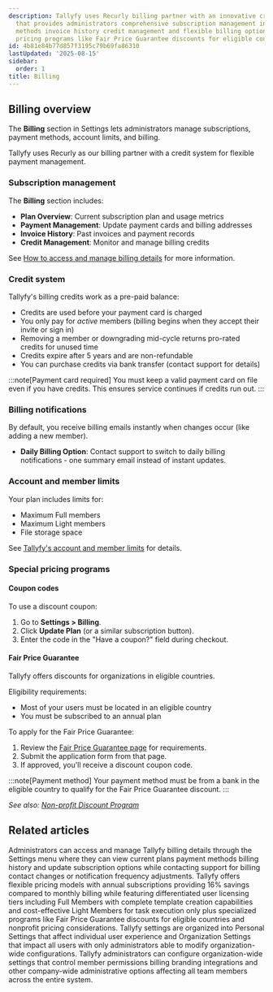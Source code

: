 ```yaml
---
description: Tallyfy uses Recurly billing partner with an innovative credit system
  that provides administrators comprehensive subscription management including payment
  methods invoice history credit management and flexible billing options with special
  pricing programs like Fair Price Guarantee discounts for eligible countries.
id: 4b81e84b77d857f3195c79b69fa86310
lastUpdated: '2025-08-15'
sidebar:
  order: 1
title: Billing
---
```



## Billing overview

The **Billing** section in Settings lets administrators manage subscriptions, payment methods, account limits, and billing.

Tallyfy uses Recurly as our billing partner with a credit system for flexible payment management.

### Subscription management

The **Billing** section includes:

*   **Plan Overview**: Current subscription plan and usage metrics
*   **Payment Management**: Update payment cards and billing addresses
*   **Invoice History**: Past invoices and payment records
*   **Credit Management**: Monitor and manage billing credits

See [How to access and manage billing details](/products/pro/settings/billing/how-to-access-and-manage-my-billing-details/) for more information.

### Credit system

Tallyfy's billing credits work as a pre-paid balance:

*   Credits are used before your payment card is charged
*   You only pay for *active* members (billing begins when they accept their invite or sign in)
*   Removing a member or downgrading mid-cycle returns pro-rated credits for unused time
*   Credits expire after 5 years and are non-refundable
*   You can purchase credits via bank transfer (contact support for details)

:::note[Payment card required]
You must keep a valid payment card on file even if you have credits. This ensures service continues if credits run out.
:::

### Billing notifications

By default, you receive billing emails instantly when changes occur (like adding a new member).

*   **Daily Billing Option**: Contact support to switch to daily billing notifications - one summary email instead of instant updates.

### Account and member limits

Your plan includes limits for:
*   Maximum Full members
*   Maximum Light members
*   File storage space

See [Tallyfy's account and member limits](/products/pro/settings/billing/what-are-tallyfys-account-and-member-limits/) for details.

### Special pricing programs

#### Coupon codes

To use a discount coupon:
<Steps>
1. Go to **Settings > Billing**.
2. Click **Update Plan** (or a similar subscription button).
3. Enter the code in the "Have a coupon?" field during checkout.
</Steps>

#### Fair Price Guarantee

Tallyfy offers discounts for organizations in eligible countries.

Eligibility requirements:
*   Most of your users must be located in an eligible country
*   You must be subscribed to an annual plan

To apply for the Fair Price Guarantee:
<Steps>
1. Review the [Fair Price Guarantee page](https://tallyfy.com/pricing/fair-price-guarantee/) for requirements.
2. Submit the application form from that page.
3. If approved, you'll receive a discount coupon code.
</Steps>

:::note[Payment method]
Your payment method must be from a bank in the eligible country to qualify for the Fair Price Guarantee discount.
:::

*See also: [Non-profit Discount Program](/products/pro/pricing/how-to-apply-for-tallyfys-nonprofit-program-discount/)*


<PageTree />


## Related articles
<CardGrid>
<LinkTitleCard header="<b>Billing > Manage billing</b>" href="/products/pro/settings/billing/how-to-access-and-manage-my-billing-details/" > Administrators can access and manage Tallyfy billing details through the Settings menu where they can view current plans payment methods billing history and update subscription options while contacting support for billing contact changes or notification frequency adjustments. </LinkTitleCard>
<LinkTitleCard header="<b>Pro > Pricing</b>" href="/products/pro/pricing/" > Tallyfy offers flexible pricing models with annual subscriptions providing 16% savings compared to monthly billing while featuring differentiated user licensing tiers including Full Members with complete template creation capabilities and cost-effective Light Members for task execution only plus specialized programs like Fair Price Guarantee discounts for eligible countries and nonprofit pricing considerations. </LinkTitleCard>
<LinkTitleCard header="<b>Pro > Settings</b>" href="/products/pro/settings/" > Tallyfy settings are organized into Personal Settings that affect individual user experience and Organization Settings that impact all users with only administrators able to modify organization-wide configurations. </LinkTitleCard>
<LinkTitleCard header="<b>Settings > Organization settings</b>" href="/products/pro/settings/org-settings/" > Tallyfy administrators can configure organization-wide settings that control member permissions billing branding integrations and other company-wide administrative options affecting all team members across the entire system. </LinkTitleCard>
</CardGrid>